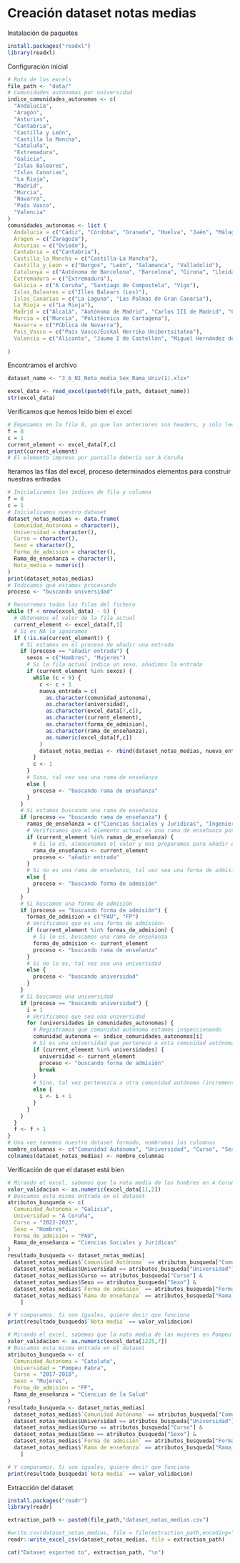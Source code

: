 # Creación dataset notas medias
Instalación de paquetes
```r
install.packages("readxl")
library(readxl)
```

Configuración inicial

```r
# Ruta de los excels
file_path <- "data/"
# Comunidades autónomas por universidad
indice_comunidades_autonomas <- c(
  "Andalucía",
  "Aragón",
  "Asturias",
  "Cantabria",
  "Castilla y León",
  "Castilla la Mancha",
  "Cataluña",
  "Extremadura",
  "Galicia",
  "Islas Baleares",
  "Islas Canarias",
  "La Rioja",
  "Madrid",
  "Murcia",
  "Navarra",
  "País Vasco",
  "Valencia"
)
comunidades_autonomas <- list (
  Andalucia = c("Cádiz", "Córdoba", "Granada", "Huelva", "Jaén", "Málaga", "Pablo de Olavide", "Sevilla"),
  Aragon = c("Zaragoza"),
  Asturias = c("Oviedo"),
  Cantabria = c("Cantabria"),
  Castilla_la_Mancha = c("Castilla-La Mancha"),
  Castilla_y_Leon = c("Burgos", "León", "Salamanca", "Valladolid"),
  Catalunya = c("Autónoma de Barcelona", "Barcelona", "Girona", "Lleida", "Politécnica de Catalunya", "Pompeu Fabra", "Rovira i Virgili"),
  Extremadura = c("Extremadura"),
  Galicia = c("A Coruña", "Santiago de Compostela", "Vigo"),
  Islas_Baleares = c("Illes Balears (Les)"),
  Islas_Canarias = c("La Laguna", "Las Palmas de Gran Canaria"),
  La_Rioja = c("La Rioja"),
  Madrid = c("Alcalá", "Autónoma de Madrid", "Carlos III de Madrid", "Complutense de Madrid", "Politécnica de Madrid", "Rey Juan Carlos"),
  Murcia = c("Murcia", "Politécnica de Cartagena"),
  Navarra = c("Pública de Navarra"),
  Pais_Vasco = c("País Vasco/Euskal Herriko Unibertsitatea"),
  Valencia = c("Alicante", "Jaume I de Castellón", "Miguel Hernández de Elche", "Politècnica de València", "València (Estudi General)")
  
)
```

Encontramos el archivo
```r
dataset_name <- "3_6_NI_Nota_media_Sex_Rama_Univ(1).xlsx"

excel_data <- read_excel(paste0(file_path, dataset_name))
str(excel_data)
```

Verificamos que hemos leído bien el excel
```r
# Empezamos en la fila 8, ya que las anteriores son headers, y sólo leemos la primera columna
f = 8
c = 1
current_element <- excel_data[f,c]
print(current_element)
# El elemento impreso por pantalla debería ser A Coruña
```

Iteramos las filas del excel, proceso determinados elementos para construir nuestras entradas
```r
# Inicializamos los índices de fila y columna
f = 8
c = 1
# Inicializamos nuestro dataset
dataset_notas_medias <- data.frame(
  Comunidad_Autonoma = character(),
  Universidad = character(),
  Curso = character(),
  Sexo = character(),
  Forma_de_admision = character(),
  Rama_de_enseñanza = character(),
  Nota_media = numeric()
)
print(dataset_notas_medias)
# Indicamos qué estamos procesando
proceso <- "buscando universidad"

# Recorremos todas las filas del fichero
while (f < nrow(excel_data) - 6) {
  # Obtenemos el valor de la fila actual
  current_element <- excel_data[f,1]
  # Si es NA lo ignoramos
  if (!is.na(current_element)) {
    # Si estamos en el proceso de añadir una entrada
    if (proceso == "añadir entrada") {
      sexos = c("Hombres", "Mujeres")
      # Si la fila actual indica un sexo, añadimos la entrada
      if (current_element %in% sexos) {
        while (c < 9) {
          c <- c + 1
          nueva_entrada = c(
            as.character(comunidad_autonoma),
            as.character(universidad),
            as.character(excel_data[7,c]),
            as.character(current_element),
            as.character(forma_de_admision),
            as.character(rama_de_enseñanza),
            as.numeric(excel_data[f,c])
          )
          dataset_notas_medias <- rbind(dataset_notas_medias, nueva_entrada)
        }
        c <- 1
      }
      # Sino, tal vez sea una rama de enseñanza
      else {
        proceso <- "buscando rama de enseñanza"
      }
    }
    # Si estamos buscando una rama de enseñanza
    if (proceso == "buscando rama de enseñanza") {
      ramas_de_enseñanza = c("Ciencias Sociales y Jurídicas", "Ingeniería y Arquitectura", "Artes y Humanidades", "Ciencias de la Salud", "Ciencias")
      # Verificamos que el elemento actual es una rama de enseñanza posible
      if (current_element %in% ramas_de_enseñanza) {
        # Si lo es, almacenamos el valor y nos preparamos para añadir entradas a la tabla
        rama_de_enseñanza <- current_element
        proceso <- "añadir entrada"
      }
      # Si no es una rama de enseñanza, tal vez sea una forma de admisión
      else {
        proceso <- "buscando forma de admisión"
      }
    }
    # Si buscamos una forma de admisión
    if (proceso == "buscando forma de admisión") {
      formas_de_admision = c("PAU", "FP")
      # Verificamos que es una forma de admisión>
      if (current_element %in% formas_de_admision) {
        # Si lo es, buscamos una rama de enseñanza
        forma_de_admision <- current_element
        proceso <- "buscando rama de enseñanza"
      }
      # Si no lo es, tal vez sea una universidad
      else {
        proceso <- "buscando universidad"
      }
    }
    # Si buscamos una universidad
    if (proceso == "buscando universidad") {
      i = 1
      # Verificamos que sea una universidad
      for (universidades in comunidades_autonomas) {
        # Registramos qué comunidad autónoma estamos inspeccionando
        comunidad_autonoma <- indice_comunidades_autonomas[i]
        # Si es una universidad que pertenece a esta comunidad autónoma, empezamos a buscar           forma de admisión
        if (current_element %in% universidades) {
          universidad <- current_element
          proceso <- "buscando forma de admisión"
          break
        }
        # Sino, tal vez pertenezca a otra comunidad autónoma (incrementamos el índice para           pasar a la siguiente comunidad autónoma)
        else {
          i <- i + 1
        }
      }
    }
  }
  f <- f + 1
}
# Una vez tenemos nuestro dataset formado, nombramos las columnas
nombre_columnas <- c("Comunidad Autónoma", "Universidad", "Curso", "Sexo", "Forma de admisión" , "Rama de enseñanza", "Nota media")
colnames(dataset_notas_medias) <- nombre_columnas
```

Verificación de que el dataset está bien
```r

# Mirando el excel, sabemos que la nota media de los hombres en A Coruña en 2022-2023 en la PAU en la rama de Ciencias Sociales y Jurídicas es de 9.67
valor_validacion <- as.numeric(excel_data[11,2])
# Buscamos esta misma entrada en el dataset
atributos_busqueda <- c(
  Comunidad_Autonoma = "Galicia",
  Universidad = "A Coruña",
  Curso = "2022-2023",
  Sexo = "Hombres",
  Forma_de_admision = "PAU",
  Rama_de_enseñanza = "Ciencias Sociales y Jurídicas"
)
resultado_busqueda <- dataset_notas_medias[
  dataset_notas_medias$`Comunidad Autónoma` == atributos_busqueda["Comunidad_Autonoma"] &
  dataset_notas_medias$Universidad == atributos_busqueda["Universidad"] & 
  dataset_notas_medias$Curso == atributos_busqueda["Curso"] & 
  dataset_notas_medias$Sexo == atributos_busqueda["Sexo"] & 
  dataset_notas_medias$`Forma de admisión` == atributos_busqueda["Forma_de_admision"] & 
  dataset_notas_medias$`Rama de enseñanza` == atributos_busqueda["Rama_de_enseñanza"],
    ]

# Y comparamos. Si son iguales, quiere decir que funciona
print(resultado_busqueda$`Nota media` == valor_validacion)

```

```r

# Mirando el excel, sabemos que la nota media de las mujeres en Pompeu Fabra en 2017-2018 en la FP en la rama de Ciencias de la Salud es de 8.91
valor_validacion <- as.numeric(excel_data[1225,7])
# Buscamos esta misma entrada en el dataset
atributos_busqueda <- c(
  Comunidad_Autonoma = "Cataluña",
  Universidad = "Pompeu Fabra",
  Curso = "2017-2018",
  Sexo = "Mujeres",
  Forma_de_admision = "FP",
  Rama_de_enseñanza = "Ciencias de la Salud"
)
resultado_busqueda <- dataset_notas_medias[
  dataset_notas_medias$`Comunidad Autónoma` == atributos_busqueda["Comunidad_Autonoma"] &
  dataset_notas_medias$Universidad == atributos_busqueda["Universidad"] & 
  dataset_notas_medias$Curso == atributos_busqueda["Curso"] & 
  dataset_notas_medias$Sexo == atributos_busqueda["Sexo"] & 
  dataset_notas_medias$`Forma de admisión` == atributos_busqueda["Forma_de_admision"] & 
  dataset_notas_medias$`Rama de enseñanza` == atributos_busqueda["Rama_de_enseñanza"],
    ]

# Y comparamos. Si son iguales, quiere decir que funciona
print(resultado_busqueda$`Nota media` == valor_validacion)

```

Extracción del dataset
```r
install.packages("readr")
library(readr)

extraction_path <- paste0(file_path,"dataset_notas_medias.csv")

#write.csv(dataset_notas_medias, file = file(extraction_path,encoding="UTF-8"), fileEncoding = "UTF-8")
readr::write_excel_csv(dataset_notas_medias, file = extraction_path)

cat("Dataset exported to", extraction_path, "\n")
```